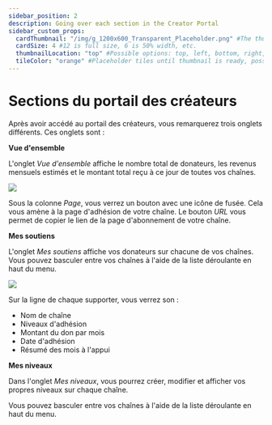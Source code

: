```yaml
---
sidebar_position: 2
description: Going over each section in the Creator Portal
sidebar_custom_props:
  cardThumbnail: "/img/g_1200x600_Transparent_Placeholder.png" #The thumbnail on the category card.
  cardSize: 4 #12 is full size, 6 is 50% width, etc.
  thumbnailLocation: "top" #Possible options: top, left, bottom, right, none
  tileColor: "orange" #Placeholder tiles until thumbnail is ready, possible options: blue, cream, darkpurple, lightpurple, mauve, orange, pink, none
---
```


# Sections du portail des créateurs

Après avoir accédé au portail des créateurs, vous remarquerez trois onglets différents. Ces onglets sont :

**Vue d'ensemble**

L'onglet *Vue d'ensemble* affiche le nombre total de donateurs, les revenus mensuels estimés et le montant total reçu à ce jour de toutes vos chaînes.

![](https://i.imgur.com/Q4e0snp.png)

Sous la colonne *Page*, vous verrez un bouton avec une icône de fusée. Cela vous amène à la page d'adhésion de votre chaîne. Le bouton *URL* vous permet de copier le lien de la page d'abonnement de votre chaîne.

**Mes soutiens**

L'onglet *Mes soutiens* affiche vos donateurs sur chacune de vos chaînes. Vous pouvez basculer entre vos chaînes à l'aide de la liste déroulante en haut du menu.

![](https://i.imgur.com/pqleT9y.png)

Sur la ligne de chaque supporter, vous verrez son :

- Nom de chaîne
- Niveaux d'adhésion
- Montant du don par mois
- Date d'adhésion
- Résumé des mois à l'appui

**Mes niveaux**

Dans l'onglet *Mes niveaux*, vous pourrez créer, modifier et afficher vos propres niveaux sur chaque chaîne.

Vous pouvez basculer entre vos chaînes à l'aide de la liste déroulante en haut du menu.
